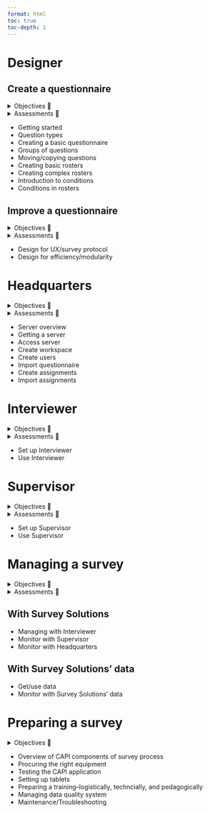 ```yaml
---
format: html
toc: true
toc-depth: 1
---
```


# Designer

## Create a questionnaire

<details>
    <summary>Objectives 🎯</summary>

<h3>Pedagogical</h3>

Learn how to develop a basic questionnaire

<h3>Practical</h3>

Create a questionnaire that could be used for importing into HQ, making assignments, and filling interviews

</details>

<details>
    <summary>Assessments 🧪</summary>

<h3>Formative</h3>

For each lesson, an exercise that reinforces skills learned

<h3>Summative</h3>

Create questionnaire that draws on the skills from each lesson

</details>

- Getting started
- Question types
- Creating a basic questionnaire
- Groups of questions
- Moving/copying questions
- Creating basic rosters
- Creating complex rosters
- Introduction to conditions
- Conditions in rosters

## Improve a questionnaire

<details>
    <summary>Objectives 🎯</summary>

<h3>Pedagogical</h3>

Learn how to make improvements to existing questionnaires

<h3>Practical</h3>

None

</details>

<details>
    <summary>Assessments 🧪</summary>

<h3>Formative</h3>

For each lesson, an exercise that reinforces skills learned

<h3>Summative</h3>

Makeover earlier questionnaire using all skills in this module

</details>

- Design for UX/survey protocol
- Design for efficiency/modularity

# Headquarters

<!-- ## Setting up a server -->

<details>
    <summary>Objectives 🎯</summary>

<h3>Pedagogical</h3>

- Get a partial overview of what Headquarters can do and where to find it
- Know how to perform basic (survey) setup actions

<h3>Practical</h3>

Prepare server for Supervisor and Interviewer work

</details>

<details>
    <summary>Assessments 🧪</summary>

<h3>Formative</h3>

For each lesson, an exercise that reinforces skills learned

<h3>Summative</h3>

Set up personal demo server with some users and some assignments for questionnaire from last section--specifically, 1-2 for interviewer, 1-2 for supervisor

</details>

- Server overview
- Getting a server
- Access server
- Create workspace
- Create users
- Import questionnaire
- Create assignments
- Import assignments

# Interviewer

<details>
    <summary>Objectives 🎯</summary>

<h3>Pedagogical</h3>

- Learn how to set up Interviewer
- Learn basic usage of Interviewer: sync, manage, interview

<h3>Practical</h3>

- Set up Interviewer for practical exercise
- Complete interviews

</details>

<details>
    <summary>Assessments 🧪</summary>

<h3>Formative</h3>

For each lesson, an exercise that reinforces skills learned

<h3>Summative</h3>

Fill out 1-2 interviews, leaving question- and interview-level comments

</details>

- Set up Interviewer
- Use Interviewer

# Supervisor

<details>
    <summary>Objectives 🎯</summary>

<h3>Pedagogical</h3>

- Learn how to set up Supervisor
- Learn basic usage of Supervisor: sync, assign, review, update

<h3>Practical</h3>

- Set up Supervisor for practical exercise
- Sync interviews to the server to be exported

</details>

<details>
    <summary>Assessments 🧪</summary>

<h3>Formative</h3>

For each lesson, an exercise that reinforces skills learned

<h3>Summative</h3>

Perform all supervisor actions:

- sync: vertical sync to get new HQ assignment; horizontal sync to get completed interviews
- assign from HQ to interviewer
- review and reject interviewer's interview(s)

</details>

- Set up Supervisor
- Use Supervisor

# Managing a survey

<details>
    <summary>Objectives 🎯</summary>

<h3>Pedagogical</h3>

- Learn how to manage a survey with Survey Solutions
- Learn how to manage a survey with Survey Solutions' data

<h3>Practical</h3>

</details>

<details>
    <summary>Assessments 🧪</summary>

<h3>Formative</h3>

For each lesson, an exercise that reinforces skills learned

<h3>Summative</h3>

For monitoring with SuSo, perform most relevant HQ actions for survey monitoring

- With Interviewer: sync to get rejected interview and address comments
- With Supervisor: review that interview
- With Headquarters: review interview and check on progress

For monitoring with SuSo's data:

- export data
- find status in data
- find comments in data
- create a table that SuSo couldn't (easily) produce

</details>

## With Survey Solutions

- Managing with Interviewer
- Monitor with Supervisor
- Monitor with Headquarters

## With Survey Solutions' data

- Get/use data
- Monitor with Survey Solutions' data

# Preparing a survey

<details>
    <summary>Objectives 🎯</summary>

<h3>Pedagogical</h3>

- Know what preparing a CAPI survey entails
- Be able to answer practical planning questions from colleagues (e.g., which tablets to buy, what type of venue for training, etc.)

<h3>Practical</h3>

None

</details>
<!-- TODO: add objectives of why this -->

- Overview of CAPI components of survey process
- Procuring the right equipment
- Testing the CAPI application
- Setting up tablets
- Preparing a training--logistically, techncially, and pedagogically
- Managing data quality system
- Maintenance/Troubleshooting
